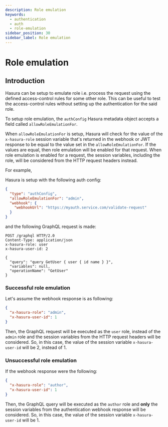 ```yaml
---
description: Role emulation
keywords:
  - authentication
  - auth
  - role-emulation
sidebar_position: 30
sidebar_label: Role emulation
---
```



# Role emulation

## Introduction

Hasura can be setup to emulate role i.e. process the request using the defined access-control rules
for some other role. This can be useful to test the access-control rules without setting up the authentication
for the said role.

To setup role emulation, the `authConfig` Hasura metadata object accepts a field called `allowRoleEmulationFor`.

When `allowRoleEmulationFor` is setup, Hasura will check for the value of the `x-hasura-role` session variable
that's returned in the webhook or JWT response to be equal to the value set in the `allowRoleEmulationFor`. If the values
are equal, then role emulation will be enabled for that request. When role emulation is enabled for a request, the
session variables, including the role, will be considered from the HTTP request headers instead.

For example,

Hasura is setup with the following auth config:

```json
{
  "type": "authConfig",
  "allowRoleEmulationFor": "admin",
  "webhook": {
    "webhookUrl": "https://myauth.service.com/validate-request"
  }
}
```

and the following GraphQL request is made:

```http
POST /graphql HTTP/2.0
Content-Type: application/json
x-hasura-role: user
x-hasura-user-id: 2

{
  "query": "query GetUser { user { id name } }",
  "variables": null,
  "operationName": "GetUser"
}
```

### Successful role emulation

Let's assume the webhook response is as following:

```json
{
  "x-hasura-role": "admin",
  "x-hasura-user-id": 1
}
```

Then, the GraphQL request will be executed as the `user` role, instead of
the `admin` role and the session variables from the HTTP request headers will
be considered. So, in this case, the value of the session variable `x-hasura-user-id`
will be 2, instead of 1.

### Unsuccessful role emulation

If the webhook response were the following:

```json
{
  "x-hasura-role": "author",
  "x-hasura-user-id": 1
}
```

Then, the GraphQL query will be executed as the `author` role and **only** the session
variables from the authentication webhook response will be considered. So, in this case,
the value of the session variable `x-hasura-user-id` will be 1.
